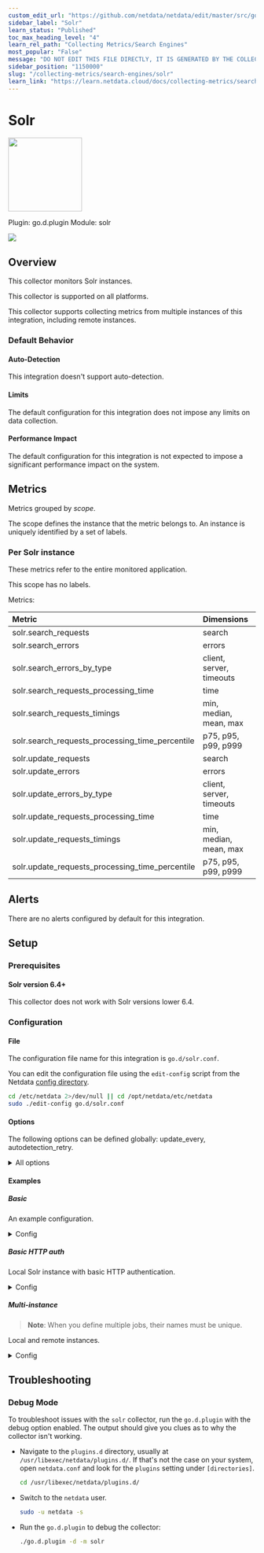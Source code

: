 ```yaml
---
custom_edit_url: "https://github.com/netdata/netdata/edit/master/src/go/collectors/go.d.plugin/modules/solr/metadata.yaml"
sidebar_label: "Solr"
learn_status: "Published"
toc_max_heading_level: "4"
learn_rel_path: "Collecting Metrics/Search Engines"
most_popular: "False"
message: "DO NOT EDIT THIS FILE DIRECTLY, IT IS GENERATED BY THE COLLECTOR'S metadata.yaml FILE"
sidebar_position: "1150000"
slug: "/collecting-metrics/search-engines/solr"
learn_link: "https://learn.netdata.cloud/docs/collecting-metrics/search-engines/solr"
---
```



# Solr


<img src="https://netdata.cloud/img/solr.svg" width="150"/>


Plugin: go.d.plugin
Module: solr

<img src="https://img.shields.io/badge/maintained%20by-Netdata-%2300ab44" />

## Overview

This collector monitors Solr instances.




This collector is supported on all platforms.

This collector supports collecting metrics from multiple instances of this integration, including remote instances.


### Default Behavior

#### Auto-Detection

This integration doesn't support auto-detection.

#### Limits

The default configuration for this integration does not impose any limits on data collection.

#### Performance Impact

The default configuration for this integration is not expected to impose a significant performance impact on the system.


## Metrics

Metrics grouped by *scope*.

The scope defines the instance that the metric belongs to. An instance is uniquely identified by a set of labels.



### Per Solr instance

These metrics refer to the entire monitored application.

This scope has no labels.

Metrics:

| Metric | Dimensions | Unit |
|:------|:----------|:----|
| solr.search_requests | search | requests/s |
| solr.search_errors | errors | errors/s |
| solr.search_errors_by_type | client, server, timeouts | errors/s |
| solr.search_requests_processing_time | time | milliseconds |
| solr.search_requests_timings | min, median, mean, max | milliseconds |
| solr.search_requests_processing_time_percentile | p75, p95, p99, p999 | milliseconds |
| solr.update_requests | search | requests/s |
| solr.update_errors | errors | errors/s |
| solr.update_errors_by_type | client, server, timeouts | errors/s |
| solr.update_requests_processing_time | time | milliseconds |
| solr.update_requests_timings | min, median, mean, max | milliseconds |
| solr.update_requests_processing_time_percentile | p75, p95, p99, p999 | milliseconds |



## Alerts

There are no alerts configured by default for this integration.


## Setup

### Prerequisites

#### Solr version 6.4+

This collector does not work with Solr versions lower 6.4.



### Configuration

#### File

The configuration file name for this integration is `go.d/solr.conf`.


You can edit the configuration file using the `edit-config` script from the
Netdata [config directory](/docs/netdata-agent/configuration#the-netdata-config-directory).

```bash
cd /etc/netdata 2>/dev/null || cd /opt/netdata/etc/netdata
sudo ./edit-config go.d/solr.conf
```
#### Options

The following options can be defined globally: update_every, autodetection_retry.


<details><summary>All options</summary>

| Name | Description | Default | Required |
|:----|:-----------|:-------|:--------:|
| update_every | Data collection frequency. | 1 | no |
| autodetection_retry | Recheck interval in seconds. Zero means no recheck will be scheduled. | 0 | no |
| url | Server URL. | http://127.0.0.1:8983 | yes |
| socket | Server Unix socket. |  | no |
| address | Server address in IP:PORT format. |  | no |
| fcgi_path | Status path. | /status | no |
| timeout | HTTP request timeout. | 1 | no |
| username | Username for basic HTTP authentication. |  | no |
| password | Password for basic HTTP authentication. |  | no |
| proxy_url | Proxy URL. |  | no |
| proxy_username | Username for proxy basic HTTP authentication. |  | no |
| proxy_password | Password for proxy basic HTTP authentication. |  | no |
| method | HTTP request method. | GET | no |
| body | HTTP request body. |  | no |
| headers | HTTP request headers. |  | no |
| not_follow_redirects | Redirect handling policy. Controls whether the client follows redirects. | no | no |
| tls_skip_verify | Server certificate chain and hostname validation policy. Controls whether the client performs this check. | no | no |
| tls_ca | Certification authority that the client uses when verifying the server's certificates. |  | no |
| tls_cert | Client TLS certificate. |  | no |
| tls_key | Client TLS key. |  | no |

</details>

#### Examples

##### Basic

An example configuration.

<details><summary>Config</summary>

```yaml
jobs:
  - name: local
  url: http://localhost:8983

```
</details>

##### Basic HTTP auth

Local Solr instance with basic HTTP authentication.

<details><summary>Config</summary>

```yaml
jobs:
  - name: local
    url: http://localhost:8983
    username: foo
    password: bar

```
</details>

##### Multi-instance

> **Note**: When you define multiple jobs, their names must be unique.

Local and remote instances.


<details><summary>Config</summary>

```yaml
jobs:
  - name: local
    url: http://localhost:8983

  - name: remote
    url: http://203.0.113.10:8983

```
</details>



## Troubleshooting

### Debug Mode

To troubleshoot issues with the `solr` collector, run the `go.d.plugin` with the debug option enabled. The output
should give you clues as to why the collector isn't working.

- Navigate to the `plugins.d` directory, usually at `/usr/libexec/netdata/plugins.d/`. If that's not the case on
  your system, open `netdata.conf` and look for the `plugins` setting under `[directories]`.

  ```bash
  cd /usr/libexec/netdata/plugins.d/
  ```

- Switch to the `netdata` user.

  ```bash
  sudo -u netdata -s
  ```

- Run the `go.d.plugin` to debug the collector:

  ```bash
  ./go.d.plugin -d -m solr
  ```


